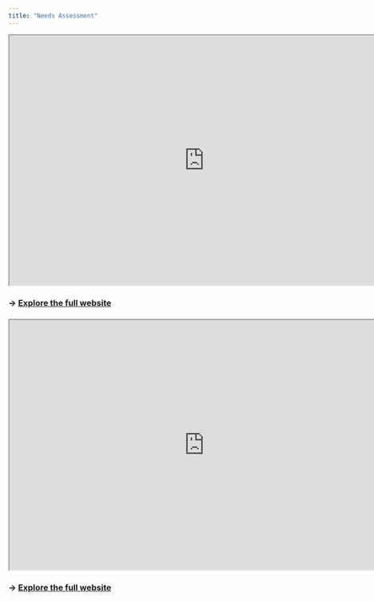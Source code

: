 ```yaml
---
title: "Needs Assessment"
---
```


```{=html}
<iframe width="780" height="500" src="https://inkandbolts.com/CRF_Final_Report.html" title="Needs Assessment Report (2020)"></iframe>
```

### → [Explore the full website](https://inkandbolts.com/CRF_Final_Report.html)

###  

```{=html}
<iframe width="780" height="500" src="https://inkandbolts.com/CRF_Data_Dashboard.html" title="Data Dashboard (2020)"></iframe>
```

### → [Explore the full website](https://inkandbolts.com/CRF_Data_Dashboard.html)

